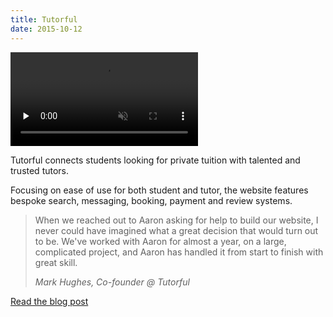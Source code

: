 ```yaml
---
title: Tutorful
date: 2015-10-12
---
```


<Browser url="https://tutorful.co.uk/">
    <video preload="none" loop muted disablepictureinpicture class="m-0">
        <source type="video/webm" src="/videos/projects/tutorful/search.webm" />
        <source type="video/mp4" src="/videos/projects/tutorful/search.mp4" />
        <Image src={search} alt="Tutorful - Search" />
    </video>
</Browser>

Tutorful connects students looking for private tuition with talented and trusted tutors.

Focusing on ease of use for both student and tutor, the website features bespoke search, messaging, booking, payment and review systems.

> When we reached out to Aaron asking for help to build our website, I never could have imagined what a great decision that would turn out to be. We've worked with Aaron for almost a year, on a large, complicated project, and Aaron has handled it from start to finish with great skill.
>
> <div><cite>Mark Hughes, Co-founder @ Tutorful</cite></div>

[Read the blog post](/blog/project-tutora)
